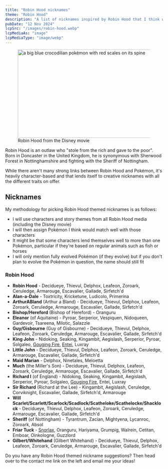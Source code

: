 ```yaml
---
title: "Robin Hood nicknames"
theme: "Robin Hood"
description: "A list of nicknames inspired by Robin Hood that I think would work well with Pokémon."
pubDate: "12 Nov 2024"
lcpSrc: "/images/robin-hood.webp"
lcpMediaAs: "image"
lcpMediaType: "image/webp"
---
```


<div class="img-center">
	<figure>
		<img src={frontmatter.lcpSrc} width="500" height="281" alt="a big blue crocodilian pokémon with red scales on its spine" />
		<figcaption>Robin Hood from the Disney movie</figcaption>
	</figure>
</div>

Robin Hood is an outlaw who "stole from the rich and gave to the poor". Born in Doncaster in the United Kingdom, he is synonymous with Sherwood Forest in Nottinghamshire and fighting with the Sheriff of Nottingham.

While there aren't many strong links between Robin Hood and Pokémon, it's heavily character-based and that lends itself to creative nicknames with all the different traits on offer.

## Nicknames

My methodology for picking Robin Hood themed nicknames is as follows:

* I will use characters and story themes from all Robin Hood media (including the Disney movie)
* I will then assign Pokémon I think would match well with those characters
* It might be that some characters lend themselves well to more than one Pokémon, particular if they're based on regular animals such as fish or horses
* I will only mention fully evolved Pokémon (if they evolve) but if you don't plan to evolve the Pokémon in question, the name should still fit

### Robin Hood

* **Robin Hood** - Decidueye, Thievul, Delphox, Leafeon, Zoroark, Ceruledge, Armarouge, Escavalier, Gallade, Sirfetch'd
* **Alan-a-Dale** - Toxtricity, Kricketune, Ludicolo, Primerina
* **ArthurABland** (Arthur a Bland) - Decidueye, Thievul, Delphox, Leafeon, Zoroark, Ceruledge, Armarouge, Escavalier, Gallade, Sirfetch'd
* **Bishop/Hereford** (Bishop of Hereford) - Oranguru
* **Eleanor** (of Aquitaine) - Pyroar, Serperior, Vespiquen, Nidoqueen, Gardevoir, Tsareena, Milotic, Salazzle
* **Guy/Gisbourne** (Guy of Gisbourne) - Decidueye, Thievul, Delphox, Leafeon, Zoroark, Ceruledge, Armarouge, Escavalier, Gallade, Sirfetch'd
* **King John** - Nidoking, Seaking, Kingambit, Aegislash, Serperior, Pyroar, Solgaleo, [Gouging Fire](/nicknames/gouging-fire/), [Entei](/nicknames/entei/), Luxray
* **Little John** - Decidueye, Thievul, Delphox, Leafeon, Zoroark, Ceruledge, Armarouge, Escavalier, Gallade, Sirfetch'd
* **Maid Marian** - Delphox, Ninetales, Meloetta
* **Much** (the Miller's Son) - Decidueye, Thievul, Delphox, Leafeon, Zoroark, Ceruledge, Armarouge, Escavalier, Gallade, Sirfetch'd
* **Richard I** (of England) - Nidoking, Seaking, Kingambit, Aegislash, Serperior, Pyroar, Solgaleo, [Gouging Fire](/nicknames/gouging-fire/), Entei, Luxray
* **Sir Richard** (Richard at the Lee) - Kingambit, Aegislash, Ceruledge, Corviknight, Escavalier, Gallade, Sirfetch'd, Armarouge
* **Will Scarlet/Scarlett/Scarlock/Scadlock/Scatheloke/Scathelocke/Shacklock** - Decidueye, Thievul, Delphox, Leafeon, Zoroark, Ceruledge, Armarouge, Escavalier, Gallade, Sirfetch'd
* **Sheriff** (of Nottingham) - Tyrantrum, Zacian, Mightyena, Lycanroc, Zoroark, Absol
* **Friar Tuck** - [Snorlax](/nicknames/snorlax/), Oranguru, Hariyama, Grumpig, Walrein, Cetitan, Emboar, Oinkologne, Guzzlord
* **Gilbert/Whitehand** (Gilbert Whitehand) - Decidueye, Thievul, Delphox, Leafeon, Zoroark, Ceruledge, Armarouge, Escavalier, Gallade, Sirfetch'd

Do you have any Robin Hood themed nickname suggestions? Then head over to the contact me link on the left and email me your ideas!